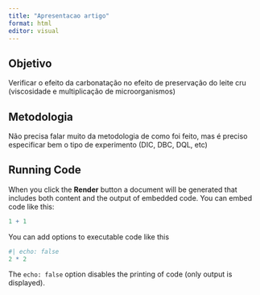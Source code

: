 ---
title: "Apresentacao artigo"
format: html
editor: visual
---

## Objetivo

Verificar o efeito da carbonatação no efeito de preservação do leite cru (viscosidade e multiplicação de microorganismos)

## Metodologia

Não precisa falar muito da metodologia de como foi feito, mas é preciso especificar bem o tipo de experimento (DIC, DBC, DQL, etc)

## Running Code

When you click the **Render** button a document will be generated that includes both content and the output of embedded code. You can embed code like this:

```{r}
1 + 1
```

You can add options to executable code like this

```{r}
#| echo: false
2 * 2
```

The `echo: false` option disables the printing of code (only output is displayed).
